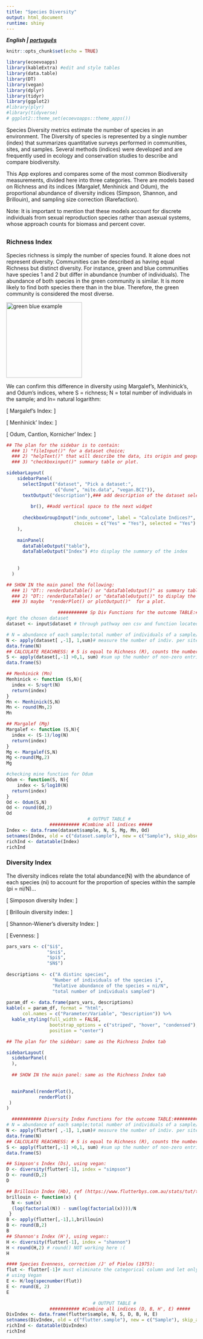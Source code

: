 ```yaml
---
title: "Species Diversity"
output: html_document
runtime: shiny
---
```

***English | [português](https://ecoevoapps.shinyapps.io/species_div_indices_pt/) ***

```r
knitr::opts_chunk$set(echo = TRUE)

library(ecoevoapps)
library(kableExtra) #edit and style tables
library(data.table)
library(DT)
library(vegan)
library(dplyr)
library(tidyr)
library(ggplot2)
#library(plyr)
#library(tidyverse)
# ggplot2::theme_set(ecoevoapps::theme_apps())
```

Species Diversity metrics estimate the number of species in an environment. The Diversity of species is represented by a single number (index) that summarizes quantitative surveys performed in communities, sites, and samples. Several methods (indices) were developed and are frequently used in ecology and conservation studies to describe and compare biodiversity. 

This App explores and compares some of the most common Biodiversity measurements, divided here into three categories. There are models based on Richness and its indices (Margalef, Menhinick and Odum), the proportional abundance of diversity indices (Simpson, Shannon, and Brillouin), and sampling size correction (Rarefaction). 

Note: It is important to mention that these models account for discrete individuals from sexual reproduction species rather than asexual systems, whose approach counts for biomass and percent cover. 



##  {.tabset}

### Richness Index

Species richness is simply the number of species found. It alone does not represent diversity. Communities can be described as having equal Richness but distinct diversity. For instance, green and blue communities have species 1 and 2 but differ in abundance (number of individuals). The abundance of both species in the green community is similar. It is more likely to find both species there than in the blue. Therefore, the green community is considered the most diverse.

<img src="SpDiv_ApProject/www/comm_green_blue.png" alt="green blue example" style="height: 200px; width:200px;"/>

We can confirm this difference in diversity using Margalef’s, Menhinick’s, and Odum’s indices, where S = richness; N =  total number of individuals in the sample; and In=  natural logarithm: 

\[
Margalef's Index:
\begin {align}
Mg &=\frac{(S-1)}{lnN}
\end {align}
\]

\[
Menhinick' Index:
\begin {align}
Mn &=\frac{S}{\sqrt{N}}
\end {align}
\]

\[
Odum, Cantlon, Kornicher' Index:
\begin {align}
Od &=\frac{S}{logN}
\end {align}
\]


```r
## The plan for the sidebar is to contain: 
  ### 1) "fileInput()" for a dataset choice; 
  ### 2) "helpText()" that will describe the data, its origin and geographic info; The descriptive stat 
  ### 3) "checkboxinput()" summary table or plot. 

sidebarLayout(
    sidebarPanel(
      selectInput("dataset", "Pick a dataset:", 
                  c("dune", "mite.data", "vegan.BCI")),
      textOutput("description"),### add description of the dataset selected into the side panel instead of the mainPanel
     
         br(), ##add vertical space to the next widget 
      
      checkboxGroupInput("indx_outcome", label = "Calculate Indices?", ##choose to display the summary of the index
                         choices = c("Yes" = "Yes"), selected = "Yes")
    ), 
    
    mainPanel(
      dataTableOutput("table"),
      dataTableOutput("Index") #to display the summary of the index
      
    
    )
  )

## SHOW IN the main panel the following: 
  ### 1) "DT:: renderDataTable() or "dataTableOutput()" as summary table of the Indices values also includes Abundance (N) and richness of each sample(site/row)
  ### 2) "DT:: renderDataTable() or "dataTableOutput()" to display the data chosen 
  ### 3) maybe  "renderPlot() or plotOutput()"  for a plot.

                   ########### Sp Div Functions for the outcome TABLE:####################
#get the chosen dataset
dataset <- input$dataset # through pathway oen csv and function located file "ind.R"

# N = abundance of each sample;total number of individuals of a sample/site
N <- apply(dataset[ ,-1], 1,sum)# measure the number of indiv. per sites (sample)
data.frame(N)
## CALCULATE REACHNESS: # S is equal to Richness (R), counts the number of species recorded per site
S <- apply(dataset[,-1] >0,1, sum) #sum up the number of non-zero entries per row (1)
data.frame(S)

## Menhinick (Mn)
Menhinick <- function (S,N){
  index <- S/sqrt(N)
  return(index)
}
Mn <- Menhinick(S,N) 
Mn <- round(Mn,2)
Mn

## Margalef (Mg)
Margalef <- function (S,N){
  index <- (S-1)/log(N)
  return(index)
}
Mg <- Margalef(S,N)
Mg <-round(Mg,2)
Mg

#checking mine function for Odum
Odum <- function(S, N){
    index <- S/log10(N)
  return(index)
}
Od <- Odum(S,N)
Od <- round(Od,2)
Od
                              # OUTPUT TABLE #
                ########### #Combine all indices #####
Index <- data.frame(dataset$sample, N, S, Mg, Mn, Od)
setnames(Index, old = c("dataset.sample"), new = c("Sample"), skip_absent = TRUE) #change the name of the column "sample"
richInd <- datatable(Index)
richInd
```


### Diversity Index
 
The diversity indices relate the total abundance(N) with the abundance of each species (ni) to account for the proportion of species within the sample (pi = ni/N)...

\[
Simposon diversity Index:
\begin {align}
D &=\sum_{i=1}^{S}\left(\frac{n_i(n_i-1)}{N(N-1)}\right)
\end {align}
\]

\[
Brillouin diversity index:
\begin {align}
B = \frac{ln(N!) - \sum_{i=1}^{S}ln(n_i)!}{N}
\end {align}
\]

\[
Shannon-Wiener's diversity Index:
\begin {align}
H' &= - \sum_{i=1}^{S}\left(\frac{n_i}{N}ln\frac{n_i}{N}\right)
\end {align}
\]

\[
Evenness:
\begin {align}
E &= \frac{H'}{lnN}
\end {align}
\]

```r
pars_vars <- c("$i$", 
               "$ni$", 
               "$pi$", 
               "$N$") 
               
descriptions <- c("A distinc species",
                 "Number of individuals of the species i",
                 "Relative abundance of the species = ni/N",
                 "total number of individuals sampled")
                 
param_df <- data.frame(pars_vars, descriptions)
kable(x = param_df, format = "html", 
      col.names = c("Parameter/Variable", "Description")) %>%
  kable_styling(full_width = FALSE, 
                bootstrap_options = c("striped", "hover", "condensed"),
                position = "center")
```

```r
## The plan for the sidebar: same as the Richness Index tab

sidebarLayout(
  sidebarPanel(
  ),
  
  ## SHOW IN the main panel: same as the Richness Index tab
  

  mainPanel(renderPlot(),
            renderPlot()
 )
)  

  ########### Diversity Index Functions for the outcome TABLE:####################
# N = abundance of each sample;total number of individuals of a sample/site
N <- apply(flutter[ ,-1], 1,sum)# measure the number of indiv. per sites (sample)
data.frame(N)
## CALCULATE REACHNESS: # S is equal to Richness (R), counts the number of species recorded per site
S <- apply(flutter[,-1] >0,1, sum) #sum up the number of non-zero entries per row (1)
data.frame(S)

## Simpson's Index (Ds), using vegan:
D <- diversity(flutter[-1], index = "simpson")
D <- round(D,2)
D

## Brillouin Index (Hb), ref (https://www.flutterbys.com.au/stats/tut/tut13.2.html):
brillouin <- function(x) {
  N <- sum(x)
  (log(factorial(N)) - sum(log(factorial(x))))/N
 }
B <- apply(flutter[,-1],1,brillouin)
B <- round(B,2)
B
## Shannon's Index (H'), using vegan::
H <- diversity(flutter[-1], index = "shannon")
H < round(H,2) # round() NOT working here :(
H

#### Species Evenness, correction /J' of Pielou (1975):
flut <- flutter[-1]# must eliminate the categorical column and let only the numeric values
# using Vegan
E <- H/log(specnumber(flut))
E <- round(E, 2)
E

                                # OUTPUT TABLE #
                ########### #Combine all indices (D, B, H', E) #####
DivIndex <- data.frame(flutter$sample, N, S, D, B, H, E)
setnames(DivIndex, old = c("flutter.sample"), new = c("Sample"), skip_absent = TRUE) #change the name of the column "sample"
richInd <- datatable(DivIndex)
richInd

```

